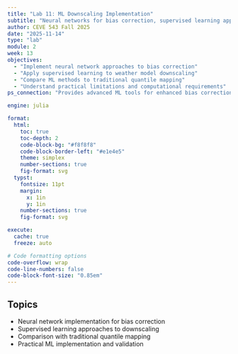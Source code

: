 ```yaml
---
title: "Lab 11: ML Downscaling Implementation"
subtitle: "Neural networks for bias correction, supervised learning approaches, practical ML implementation"
author: CEVE 543 Fall 2025
date: "2025-11-14"
type: "lab"
module: 2
week: 13
objectives:
  - "Implement neural network approaches to bias correction"
  - "Apply supervised learning to weather model downscaling"
  - "Compare ML methods to traditional quantile mapping"
  - "Understand practical limitations and computational requirements"
ps_connection: "Provides advanced ML tools for enhanced bias correction and downscaling (optional extension beyond core PS2 requirements)"

engine: julia

format:
  html:
    toc: true
    toc-depth: 2
    code-block-bg: "#f8f8f8"
    code-block-border-left: "#e1e4e5"
    theme: simplex
    number-sections: true
    fig-format: svg
  typst:
    fontsize: 11pt
    margin: 
      x: 1in
      y: 1in
    number-sections: true
    fig-format: svg

execute: 
  cache: true
  freeze: auto

# Code formatting options
code-overflow: wrap
code-line-numbers: false
code-block-font-size: "0.85em"
---
```


## Topics

- Neural network implementation for bias correction
- Supervised learning approaches to downscaling
- Comparison with traditional quantile mapping
- Practical ML implementation and validation

